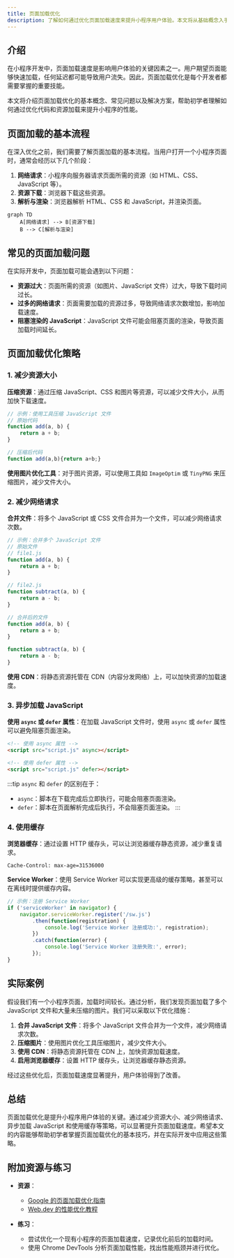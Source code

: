 ```yaml
---
title: 页面加载优化
description: 了解如何通过优化页面加载速度来提升小程序用户体验。本文将从基础概念入手，逐步讲解优化策略，并提供实际案例和代码示例。
---
```


## 介绍

在小程序开发中，页面加载速度是影响用户体验的关键因素之一。用户期望页面能够快速加载，任何延迟都可能导致用户流失。因此，页面加载优化是每个开发者都需要掌握的重要技能。

本文将介绍页面加载优化的基本概念、常见问题以及解决方案，帮助初学者理解如何通过优化代码和资源加载来提升小程序的性能。

## 页面加载的基本流程

在深入优化之前，我们需要了解页面加载的基本流程。当用户打开一个小程序页面时，通常会经历以下几个阶段：

1. **网络请求**：小程序向服务器请求页面所需的资源（如 HTML、CSS、JavaScript 等）。
2. **资源下载**：浏览器下载这些资源。
3. **解析与渲染**：浏览器解析 HTML、CSS 和 JavaScript，并渲染页面。

```mermaid
graph TD
    A[网络请求] --> B[资源下载]
    B --> C[解析与渲染]
```

## 常见的页面加载问题

在实际开发中，页面加载可能会遇到以下问题：

- **资源过大**：页面所需的资源（如图片、JavaScript 文件）过大，导致下载时间过长。
- **过多的网络请求**：页面需要加载的资源过多，导致网络请求次数增加，影响加载速度。
- **阻塞渲染的 JavaScript**：JavaScript 文件可能会阻塞页面的渲染，导致页面加载时间延长。

## 页面加载优化策略

### 1. 减少资源大小

**压缩资源**：通过压缩 JavaScript、CSS 和图片等资源，可以减少文件大小，从而加快下载速度。

```javascript
// 示例：使用工具压缩 JavaScript 文件
// 原始代码
function add(a, b) {
    return a + b;
}

// 压缩后代码
function add(a,b){return a+b;}
```

**使用图片优化工具**：对于图片资源，可以使用工具如 `ImageOptim` 或 `TinyPNG` 来压缩图片，减少文件大小。

### 2. 减少网络请求

**合并文件**：将多个 JavaScript 或 CSS 文件合并为一个文件，可以减少网络请求次数。

```javascript
// 示例：合并多个 JavaScript 文件
// 原始文件
// file1.js
function add(a, b) {
    return a + b;
}

// file2.js
function subtract(a, b) {
    return a - b;
}

// 合并后的文件
function add(a, b) {
    return a + b;
}

function subtract(a, b) {
    return a - b;
}
```

**使用 CDN**：将静态资源托管在 CDN（内容分发网络）上，可以加快资源的加载速度。

### 3. 异步加载 JavaScript

**使用 `async` 或 `defer` 属性**：在加载 JavaScript 文件时，使用 `async` 或 `defer` 属性可以避免阻塞页面渲染。

```html
<!-- 使用 async 属性 -->
<script src="script.js" async></script>

<!-- 使用 defer 属性 -->
<script src="script.js" defer></script>
```

:::tip
`async` 和 `defer` 的区别在于：
- `async`：脚本在下载完成后立即执行，可能会阻塞页面渲染。
- `defer`：脚本在页面解析完成后执行，不会阻塞页面渲染。
:::

### 4. 使用缓存

**浏览器缓存**：通过设置 HTTP 缓存头，可以让浏览器缓存静态资源，减少重复请求。

```http
Cache-Control: max-age=31536000
```

**Service Worker**：使用 Service Worker 可以实现更高级的缓存策略，甚至可以在离线时提供缓存内容。

```javascript
// 示例：注册 Service Worker
if ('serviceWorker' in navigator) {
    navigator.serviceWorker.register('/sw.js')
        .then(function(registration) {
            console.log('Service Worker 注册成功:', registration);
        })
        .catch(function(error) {
            console.log('Service Worker 注册失败:', error);
        });
}
```

## 实际案例

假设我们有一个小程序页面，加载时间较长。通过分析，我们发现页面加载了多个 JavaScript 文件和大量未压缩的图片。我们可以采取以下优化措施：

1. **合并 JavaScript 文件**：将多个 JavaScript 文件合并为一个文件，减少网络请求次数。
2. **压缩图片**：使用图片优化工具压缩图片，减少文件大小。
3. **使用 CDN**：将静态资源托管在 CDN 上，加快资源加载速度。
4. **启用浏览器缓存**：设置 HTTP 缓存头，让浏览器缓存静态资源。

经过这些优化后，页面加载速度显著提升，用户体验得到了改善。

## 总结

页面加载优化是提升小程序用户体验的关键。通过减少资源大小、减少网络请求、异步加载 JavaScript 和使用缓存等策略，可以显著提升页面加载速度。希望本文的内容能够帮助初学者掌握页面加载优化的基本技巧，并在实际开发中应用这些策略。

## 附加资源与练习

- **资源**：
  - [Google 的页面加载优化指南](https://developers.google.com/speed/docs/insights/rules)
  - [Web.dev 的性能优化教程](https://web.dev/learn/#performance)

- **练习**：
  - 尝试优化一个现有小程序的页面加载速度，记录优化前后的加载时间。
  - 使用 Chrome DevTools 分析页面加载性能，找出性能瓶颈并进行优化。
